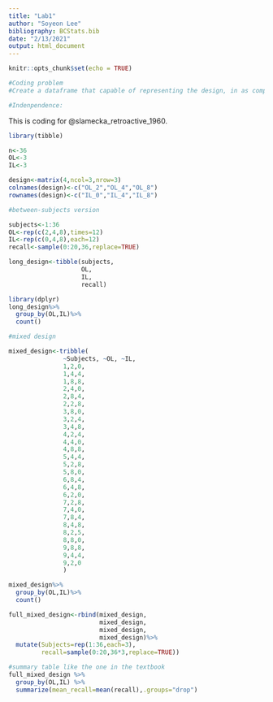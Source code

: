 ```yaml
---
title: "Lab1"
author: "Soyeon Lee"
bibliography: BCStats.bib
date: "2/13/2021"
output: html_document
---
```


```r
knitr::opts_chunk$set(echo = TRUE)
```

```r
#Coding problem
#Create a dataframe that capable of representing the design, in as complete a way as you can, in the Slamecka (1960) paper

#Indenpendence:
```

This is coding for @slamecka_retroactive_1960.

```r
library(tibble)

n<-36
OL<-3
IL<-3

design<-matrix(4,ncol=3,nrow=3)
colnames(design)<-c("OL_2","OL_4","OL_8")
rownames(design)<-c("IL_0","IL_4","IL_8")

#between-subjects version

subjects<-1:36
OL<-rep(c(2,4,8),times=12)
IL<-rep(c(0,4,8),each=12)
recall<-sample(0:20,36,replace=TRUE)

long_design<-tibble(subjects,
                    OL,
                    IL,
                    recall)

library(dplyr)
long_design%>%
  group_by(OL,IL)%>%
  count()

#mixed design

mixed_design<-tribble(
               ~Subjects, ~OL, ~IL,
               1,2,0,
               1,4,4,
               1,8,8,
               2,4,0,
               2,8,4,
               2,2,8,
               3,8,0,
               3,2,4,
               3,4,8,
               4,2,4,
               4,4,0,
               4,8,8,
               5,4,4,
               5,2,8,
               5,8,0,
               6,8,4,
               6,4,8,
               6,2,0,
               7,2,8,
               7,4,0, 
               7,8,4,
               8,4,8,
               8,2,5,
               8,8,0,
               9,8,8,
               9,4,4,
               9,2,0
               )

mixed_design%>%
  group_by(OL,IL)%>%
  count()

full_mixed_design<-rbind(mixed_design,
                         mixed_design,
                         mixed_design,
                         mixed_design)%>%
  mutate(Subjects=rep(1:36,each=3),
         recall=sample(0:20,36*3,replace=TRUE))

#summary table like the one in the textbook
full_mixed_design %>%
  group_by(OL,IL) %>%
  summarize(mean_recall=mean(recall),.groups="drop")

```

